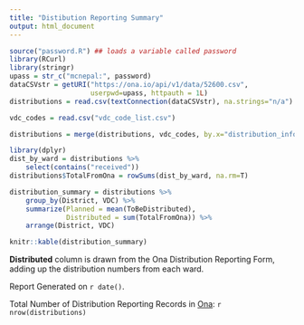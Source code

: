 ```yaml
---
title: "Distibution Reporting Summary"
output: html_document
---
```




```r
source("password.R") ## loads a variable called password
library(RCurl)
library(stringr)
upass = str_c("mcnepal:", password)
dataCSVstr = getURI("https://ona.io/api/v1/data/52600.csv",
                    userpwd=upass, httpauth = 1L)
distributions = read.csv(textConnection(dataCSVstr), na.strings="n/a")
```

```r
vdc_codes = read.csv("vdc_code_list.csv")

distributions = merge(distributions, vdc_codes, by.x="distribution_information.vdc_name", by.y="VCODE", all.x=TRUE, all.y=FALSE)

library(dplyr)
dist_by_ward = distributions %>% 
    select(contains("received"))
distributions$TotalFromOna = rowSums(dist_by_ward, na.rm=T)

distribution_summary = distributions %>% 
    group_by(District, VDC) %>%
    summarize(Planned = mean(ToBeDistributed),
              Distributed = sum(TotalFromOna)) %>%
    arrange(District, VDC)

knitr::kable(distribution_summary)
```

**Distributed** column is drawn from the Ona Distribution Reporting Form, adding up the distribution numbers from each ward.

Report Generated on `r date()`. 

Total Number of Distribution Reporting Records in [Ona](http://ona.io): `r nrow(distributions)`
